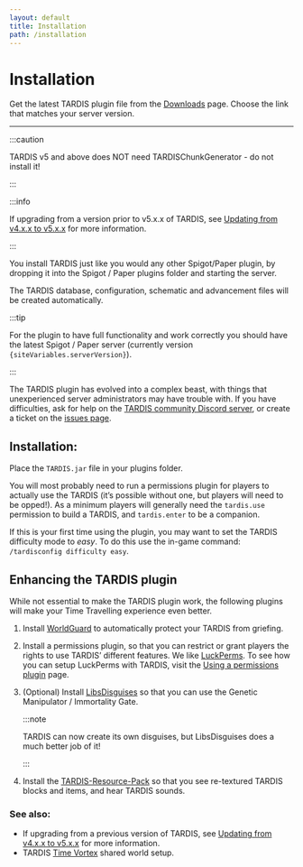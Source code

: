 ```yaml
---
layout: default
title: Installation
path: /installation
---
```



# Installation

Get the latest TARDIS plugin file from the [Downloads](/downloads) page.
Choose the link that matches your server version.

* * *

:::caution

TARDIS v5 and above does NOT need TARDISChunkGenerator - do not install it!

:::

:::info

If upgrading from a version prior to v5.x.x of TARDIS, see [Updating from v4.x.x to v5.x.x](updating-to-unified-plugin) for more information.

:::

You install TARDIS just like you would any other Spigot/Paper plugin, by dropping it into the Spigot / Paper plugins folder and starting the server.

The TARDIS database, configuration, schematic and advancement files will be created automatically.

:::tip

<p>For the plugin to have full functionality and work correctly you should have the latest Spigot / Paper server (currently version <code>{siteVariables.serverVersion}</code>).</p>

:::

The TARDIS plugin has evolved into a complex beast, with things that unexperienced server administrators may have trouble with. If you have difficulties, ask for help on the [TARDIS community Discord server](https://discord.gg/sfuPVHh), or create a ticket on the [issues page](https://github.com/eccentricdevotion/TARDIS/issues).

## Installation:

Place the `TARDIS.jar` file in your plugins folder.

You will most probably need to run a permissions plugin for players to actually use the TARDIS (it’s possible without one, but players will need to be opped!). As a minimum players will generally need the `tardis.use` permission to build a TARDIS, and `tardis.enter` to be a companion.

If this is your first time using the plugin, you may want to set the TARDIS difficulty mode to _easy_. To do this use the in-game command: `/tardisconfig difficulty easy`.

## Enhancing the TARDIS plugin

While not essential to make the TARDIS plugin work, the following plugins will make your Time Travelling experience even better.

1. Install [WorldGuard](https://enginehub.org/worldguard) to automatically protect your TARDIS from griefing.
2. Install a permissions plugin, so that you can restrict or grant players the rights to use TARDIS’ different features. We like [LuckPerms](https://luckperms.net/). To see how you can setup LuckPerms with TARDIS, visit the [Using a permissions plugin](permissions-plugin) page.
3. (Optional) Install [LibsDisguises](https://www.spigotmc.org/resources/libs-disguises-free.81/) so that you can use the Genetic Manipulator / Immortality Gate. 

   :::note
   
   TARDIS can now create its own disguises, but LibsDisguises does a much better job of it!
   
   :::
   
4. Install the [TARDIS-Resource-Pack](resource-packs) so that you see re-textured TARDIS blocks and items, and hear TARDIS sounds.


### See also:

* If upgrading from a previous version of TARDIS, see [Updating from v4.x.x to v5.x.x](updating-to-unified-plugin) for more information.
* TARDIS [Time Vortex](time-vortex) shared world setup.
